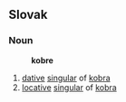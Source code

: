 ==Slovak==
===Noun===
:'''kobre'''
# [[dative]] [[singular]] of [[kobra#Slovak|kobra]]
# [[locative]] [[singular]] of [[kobra#Slovak|kobra]]